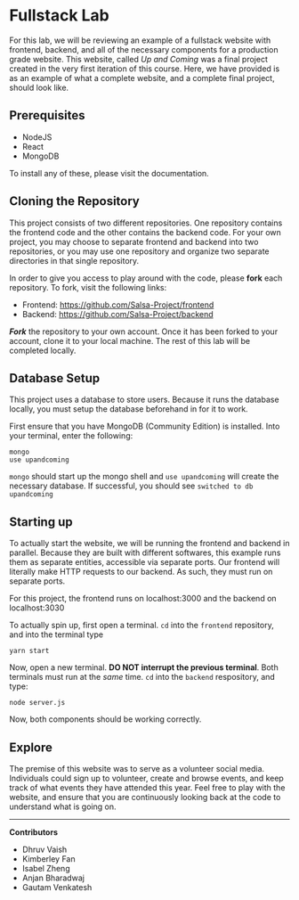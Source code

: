 # Fullstack Lab

For this lab, we will be reviewing an example of a fullstack website with frontend, backend, and all of the necessary components for 
a production grade website. This website, called _Up and Coming_ was a final project
created in the very first iteration of this course. Here, we have provided is as an
example of what a complete website, and a complete final project, should look like.

## Prerequisites

- NodeJS
- React
- MongoDB

To install any of these, please visit the documentation.

## Cloning the Repository

This project consists of two different repositories.
One repository contains the frontend code and the other contains the backend code.
For your own project, you may choose to separate frontend and backend into two repositories,
or you may use one repository and organize two separate directories in that single repository.

In order to give you access to play around with the code, please **fork** each repository. 
To fork, visit the following links:

- Frontend: https://github.com/Salsa-Project/frontend
- Backend: https://github.com/Salsa-Project/backend 

**_Fork_** the repository to your own account. Once it has been forked to your account, clone it to your local machine.
The rest of this lab will be completed locally.

## Database Setup

This project uses a database to store users. Because it runs the database locally,
you must setup the database beforehand in for it to work.

First ensure that you have MongoDB (Community Edition) is installed.
Into your terminal, enter the following:

```
mongo
use upandcoming
```

`mongo` should start up the mongo shell and `use upandcoming` will create the
necessary database. If successful, you should see `switched to db upandcoming`

## Starting up

To actually start the website, we will be running the frontend and backend in parallel.
Because they are built with different softwares, this example runs them as separate entities,
accessible via separate ports. Our frontend will literally make HTTP requests to 
our backend. As such, they must run on separate ports.

For this project, the frontend runs on localhost:3000 and the backend on localhost:3030

To actually spin up, first open a terminal. `cd` into the `frontend` repository, 
and into the terminal type 

```
yarn start
```

Now, open a new terminal. **DO NOT interrupt the previous terminal**. Both terminals
must run at the _same_ time. `cd` into the `backend` respository, and type:

```
node server.js
```

Now, both components should be working correctly. 

## Explore

The premise of this website was to serve as a volunteer social media.
Individuals could sign up to volunteer, create and browse events, and keep track
of what events they have attended this year. Feel free to play with the website, 
and ensure that you are continuously looking back at the code to understand what is 
going on.

---

**Contributors**

- Dhruv Vaish
- Kimberley Fan
- Isabel Zheng
- Anjan Bharadwaj
- Gautam Venkatesh